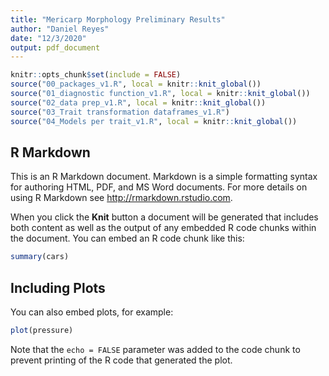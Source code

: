 ```yaml
---
title: "Mericarp Morphology Preliminary Results"
author: "Daniel Reyes"
date: "12/3/2020"
output: pdf_document
---
```


```r
knitr::opts_chunk$set(include = FALSE)
source("00_packages_v1.R", local = knitr::knit_global())
source("01_diagnostic function_v1.R", local = knitr::knit_global())
source("02_data prep_v1.R", local = knitr::knit_global())
source("03_Trait transformation dataframes_v1.R")
source("04_Models per trait_v1.R", local = knitr::knit_global())
```

## R Markdown

This is an R Markdown document. Markdown is a simple formatting syntax for authoring HTML, PDF, and MS Word documents. For more details on using R Markdown see <http://rmarkdown.rstudio.com>.

When you click the **Knit** button a document will be generated that includes both content as well as the output of any embedded R code chunks within the document. You can embed an R code chunk like this:

```r
summary(cars)
```

## Including Plots

You can also embed plots, for example:

```r
plot(pressure)
```

Note that the `echo = FALSE` parameter was added to the code chunk to prevent printing of the R code that generated the plot.
